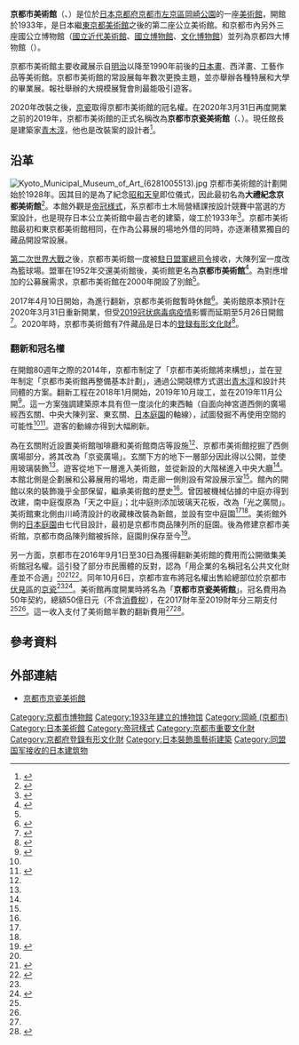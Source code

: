{{Infobox Museum
| name             = 京都市京瓷美術館
| native_name      = 京都市京セラ美術館
| native_name_lang = ja
| image            = Kyoto-City-KYOCERA-Museum-of-Art.jpg
| imagesize        = 240
| caption          = 京都市美術館
| alt              = 京都市美術館
| map_type         =
| map_caption      = 
| map_alt          = 
| latitude         = 
| longitude        = 
| coordinates_type = {{coord|35|0|46.1|N|135|47|1.1|E|region:JP-26_type:landmark|display=inline,title}}
| established      = 1933年11月
| dissolved        = 
| location         = [[京都府|京都府]][[京都市|京都市]][[左京區|左京區]]岡崎圓勝寺町124
| type             = [[美術館|美術館]]
| collection       = 
| visitors         = 
| director         = [[青木淳|青木淳]]
| president        = 
| curator          = 
| publictransit    = 
| network          = 
| website          = http://www.city.kyoto.jp/bunshi/kmma/
}}
'''京都市美術館'''（{{jpn|j=京都市美術館|hg=きょうとしびじゅつかん|rm=Kyōto-shi Bijutsukan|f=y}}、{{lang-en|Kyoto City Museum of Art}}）是位於[[日本|日本]][[京都府|京都府]][[京都市|京都市]][[左京區|左京區]]{{link-ja|岡崎 (京都市)|岡崎 (京都市)|岡崎}}[[岡崎公園|岡崎公園]]的一座[[美術館|美術館]]，開館於1933年，是日本繼[[東京都美術館|東京都美術館]]之後的第二座公立美術館。和京都市內另外三座國公立博物館（[[京都國立近代美術館|國立近代美術館]]、[[京都國立博物館|國立博物館]]、[[京都文化博物館|文化博物館]]）並列為京都四大博物館（{{lang|ja|京都ミュージアムズ・フォー}}）。

京都市美術館主要收藏展示自[[明治|明治]]以降至1990年前後的[[日本畫|日本畫]]、西洋畫、工藝作品等美術館。京都市美術館的常設展每年數次更換主題，並亦舉辦各種特展和大學的畢業展。報社舉辦的大規模展覽會則最能吸引遊客。

2020年改裝之後，[[京瓷|京瓷]]取得京都市美術館的冠名權。在2020年3月31日再度開業之前的2019年，京都市美術館的正式名稱改為'''京都市京瓷美術館'''（{{lang|ja|京都市京セラ美術館}}、{{lang-en|''Kyoto City KYOCERA Museum of Art''}}）。現任館長是建築家[[青木淳|青木淳]]，他也是改裝案的設計者<ref>{{cite web|url=https://www.sankei.com/life/news/190409/lif1904090017-n1.html|script-title=ja:建築家の青木淳さんが新館長に 京都市美術館|accessdate=2019-04-09|publisher={{lang|ja|産経ニュース}}|language=ja|deadurl=no|archive-date=2019-05-10|archive-url=https://web.archive.org/web/20190510135653/https://www.sankei.com/life/news/190409/lif1904090017-n1.html}}</ref>。

== 沿革 ==
[[File:Kyoto_Municipal_Museum_of_Art_(6281005513).jpg|thumb]]
京都市美術館的計劃開始於1928年。因其目的是為了紀念[[昭和天皇|昭和天皇]]即位儀式，因此最初名為'''大禮紀念京都美術館'''<ref name="sankei20170113">{{cite web|url=https://www.sankei.com/west/news/170113/wst1701130003-n1.html|script-title=ja:「撤回せよ!」命名権導入に市民団体が大反発 歴史ある京都市美術館が「京都市京セラ美術館」に…50億円白紙も!?|accessdate=2019-07-20|publisher={{lang|ja|産経WEST}}|language=ja|deadurl=no|archive-date=2020-07-17|archive-url=https://web.archive.org/web/20200717120120/https://www.sankei.com/west/news/170113/wst1701130003-n1.html}}</ref>。本館外觀是[[帝冠様式|帝冠様式]]，系京都市土木局營繕課按設計競賽中當選的{{link-ja|前田健二郎|前田健二郎}}方案設計，也是現存日本公立美術館中最古老的建築，竣工於1933年<ref name="kenchiku-aoki">{{cite web|url=https://kyotocity-kyocera.museum/architecture|script-title=ja:建築について|accessdate=2021-04-14|publisher={{lang|ja|京都市京セラ美術館}}|language=ja|deadurl=no|archive-date=2022-04-04|archive-url=https://web.archive.org/web/20220404191616/https://kyotocity-kyocera.museum/architecture}}</ref>。京都市美術館最初和東京都美術館相同，在作為公募展的場地外借的同時，亦逐漸積累獨自的藏品開設常設展。

[[第二次世界大戰|第二次世界大戰]]之後，京都市美術館一度被[[駐日盟軍總司令|駐日盟軍總司令]]接收，大陳列室一度改為籃球場。盟軍在1952年交還美術館後，美術館更名為'''京都市美術館'''<ref name="history">{{cite web|url=https://kyotocity-kyocera.museum/greeting|script-title=ja:当館について|accessdate=2021-04-14|publisher={{lang|ja|京都市京セラ美術館}}|language=ja|deadurl=no|archive-date=2022-02-27|archive-url=https://web.archive.org/web/20220227225549/https://kyotocity-kyocera.museum/greeting}}</ref>。為對應增加的公募展需求，京都市美術館在2000年開設了別館<ref name="history"></ref>。

2017年4月10日開始，為進行翻新，京都市美術館暫時休館<ref>{{cite web|url=https://www.museum.or.jp/modules/im_museum/?controller=museum&input%5bid%5d=5156|script-title=ja:【2020年3月21日に「京都市京セラ美術館」としてリニューアルオープン】京都市美術館|accessdate=2019-06-20|publisher={{lang|ja|インターネットミュージアム}}|language=ja|deadurl=no|archive-date=2019-12-07|archive-url=https://web.archive.org/web/20191207011906/https://www.museum.or.jp/modules/im_museum/?controller=museum&input%5Bid%5D=5156}}</ref>。美術館原本預計在2020年3月31日重新開業，但受[[2019冠状病毒病疫情|2019冠状病毒病疫情]]影響而延期至5月26日開館<ref>{{cite web|url=https://kyotocity-kyocera.museum/news/infomation/2020/05/reopening|script-title=ja:京都市京セラ美術館の開館と展覧会会期の変更について|accessdate=2020-05-26|publisher={{lang|ja|京都市京セラ美術館}}|language=ja|deadurl=no|archive-date=2021-11-06|archive-url=https://web.archive.org/web/20211106002801/https://kyotocity-kyocera.museum/news/infomation/2020/05/reopening}}</ref>。2020年時，京都市美術館有7件藏品是日本的[[登録有形文化財|登録有形文化財]]<ref>{{cite web|url=https://www.bunka.go.jp/koho_hodo_oshirase/hodohappyo/92093901.html|script-title=ja:文化審議会の答申（登録有形文化財（建造物）の登録）について|accessdate=2020-03-20|publisher={{lang|ja|文化庁}}|language=ja|deadurl=no|archive-date=2021-04-11|archive-url=https://web.archive.org/web/20210411140520/https://www.bunka.go.jp/koho_hodo_oshirase/hodohappyo/92093901.html}}</ref>。

=== 翻新和冠名權 ===
在開館80週年之際的2014年，京都市制定了「京都市美術館將來構想」，並在翌年制定「京都市美術館再整備基本計劃」，通過公開競標方式選出[[青木淳|青木淳]]和{{link-ja|西澤徹夫|西澤徹夫}}設計共同體的方案。翻新工程在2018年1月開始，2019年10月竣工，並在2019年11月公開<ref name="BT20191116">{{cite web|url=https://bijutsutecho.com/magazine/news/report/20904|script-title=ja:京都市京セラ美術館の建物が公開。大規模リニューアルの注目ポイントとは？|accessdate=2019-11-16|publisher={{lang|ja|美術手帖}}|language=ja|deadurl=no|archive-date=2021-05-06|archive-url=https://web.archive.org/web/20210506093300/https://bijutsutecho.com/magazine/news/report/20904}}</ref>。這一方案強調建築原本具有但一度淡化的東西軸（自面向神宮道西側的廣場經西玄關、中央大陳列室、東玄關、[[日本庭園|日本庭園]]的軸線），試圖發掘不再使用空間的可能性<ref name="kenchiku-aoki"></ref><ref name="BT20191201">{{cite web|url=https://bijutsutecho.com/magazine/interview/20944|script-title=ja:建築家として、館長として。青木淳は京都市京セラ美術館をどこに導くのか？|accessdate=2020-08-10|publisher={{lang|ja|美術手帖}}|language=ja|deadurl=no|archive-date=2022-03-13|archive-url=https://web.archive.org/web/20220313053439/https://bijutsutecho.com/magazine/interview/20944}}</ref>。遊客的動線亦得到大幅刷新。

為在玄關附近設置美術館咖啡廳和美術館商店等設施<ref name="BT20191201"/>、京都市美術館挖掘了西側廣場部分，將其改為「京瓷廣場」。玄關下方的地下一層部分因此得以公開，並使用玻璃裝飾<ref name="kenchiku-aoki"/>。遊客從地下一層進入美術館，並從新設的大階梯進入中央大廳<ref name="BT20191116"/>。本館北側是企劃展和公募展用的場地，南走廊一側則設有常設展示室<ref name="BT20191116"/>。館內的開館以來的裝飾幾乎全部保留，繼承美術館的歷史<ref name="BT20191116"/>。曾因被機械佔據的中庭亦得到改建，南中庭復原為「天之中庭」；北中庭則添加玻璃天花板，改為「光之廣間」。美術館東北側由川崎清設計的收藏棟改裝為新館，並設有空中庭園<ref name="kenchiku-aoki"/><ref name="BT20191116"/>。美術館外側的[[日本庭園|日本庭園]]由七代目{{link-ja|小川治兵衛|小川治兵衛}}設計，最初是京都市商品陳列所的庭園。後為修建京都市美術館，京都市商品陳列館被拆除，庭園則保存至今<ref>{{cite web|url=https://kyotocity-kyocera.museum/facility|script-title=ja:各施設のご紹介|accessdate=2022-04-14|publisher={{lang|ja|京都市京セラ美術館}}|language=ja|deadurl=no|archive-date=2022-04-03|archive-url=https://web.archive.org/web/20220403052219/https://kyotocity-kyocera.museum/facility}}</ref>。

另一方面，京都市在2016年9月1日至30日為獲得翻新美術館的費用而公開徵集美術館冠名權。這引發了部分市民團體的反對，認為「用企業的名稱冠名公共文化財產並不合適」<ref name="sankei20170113"/><ref>{{cite web|url=https://www.art-annual.jp/news-exhibition/news/61505/|script-title=ja:50年で50億円―京都市美術館がネーミングライツ導入|accessdate=2022-04-14|publisher={{lang|ja|Art Annual online}}|language=ja|deadurl=no|archive-date=2021-04-23|archive-url=https://web.archive.org/web/20210423115115/http://www.art-annual.jp/news-exhibition/news/61505/}}</ref><ref>{{cite web|url=http://mainichi.jp/articles/20160930/ddf/001/010/002000c|script-title=ja:京都市美術館 京都市○○○美術館？ 命名権売却先を募集 市、50年で50億円希望／「公共の文化財」異論も|accessdate=2016-09-30|publisher={{lang|ja|毎日新聞}}|language=ja|deadurl=yes|archive-date=2020-12-05|archive-url=https://web.archive.org/web/20201205032329/http://mainichi.jp/articles/20160930/ddf/001/010/002000c}}</ref>。同年10月6日，京都市宣布將冠名權出售給總部位於京都市[[伏見區|伏見區]]的[[京瓷|京瓷]]<ref name="sankei20170113"/><ref name="nikkei20161007">{{cite web|url=https://www.nikkei.com/article/DGXLZO08106640W6A001C1LDA000/|script-title=ja:命名権 京セラに売却 京都市美術館、市が50億円で|accessdate=2016-10-07|publisher={{lang|ja|日本経済新聞}}|language=ja|deadurl=no|archive-date=2022-04-03|archive-url=https://web.archive.org/web/20220403051507/https://www.nikkei.com/article/DGXLZO08106640W6A001C1LDA000/}}</ref>。美術館再度開業時將名為「'''京都市京瓷美術館'''」。冠名費用為50年契約，總額50億日元（不含[[消費稅|消費稅]]），在2017財年至2019財年分三期支付<ref name="sankei20170113"/><ref name="nikkei20161007"/>。這一收入支付了美術館半數的翻新費用<ref name="nikkei20161007"/><ref>{{cite web|url=https://www.asahi.com/articles/ASJB67DD3JB6PLZB01C.html|script-title=ja:命名権を売却、「京都市京セラ美術館」に 総額50億円で|accessdate=2019-07-20|publisher={{lang|ja|朝日新聞デジタル}}|language=ja|deadurl=no|archive-date=2021-02-25|archive-url=https://web.archive.org/web/20210225083814/https://www.asahi.com/articles/ASJB67DD3JB6PLZB01C.html}}</ref>。

==參考資料==
{{Reflist}}

== 外部連結 ==
{{Commons|Category:Kyoto Municipal Museum of Art}}
* [https://kyotocity-kyocera.museum/ 京都市京瓷美術館] {{Wayback|url=https://kyotocity-kyocera.museum/ |date=20220528211437 }}

{{日本公立美术馆}}
{{Authority control}}
[[Category:京都市博物館|Category:京都市博物館]]
[[Category:1933年建立的博物馆|Category:1933年建立的博物馆]]
[[Category:岡崎_(京都市)|Category:岡崎 (京都市)]]
[[Category:日本美術館|Category:日本美術館]]
[[Category:帝冠樣式|Category:帝冠樣式]]
[[Category:京都市重要文化財|Category:京都市重要文化財]]
[[Category:京都府登錄有形文化財|Category:京都府登錄有形文化財]]
[[Category:日本裝飾風藝術建築|Category:日本裝飾風藝術建築]]
[[Category:同盟国军接收的日本建筑物|Category:同盟国军接收的日本建筑物]]